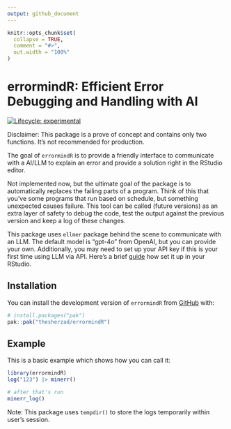 ```yaml
---
output: github_document
---
```


<!-- README.md is generated from README.Rmd. Please edit that file -->

```r
knitr::opts_chunk$set(
  collapse = TRUE,
  comment = "#>",
  out.width = "100%"
)
```

# errormindR: Efficient Error Debugging and Handling with AI

<!-- badges: start -->
[![Lifecycle: experimental](https://img.shields.io/badge/lifecycle-experimental-orange.svg)](https://lifecycle.r-lib.org/articles/stages.html#experimental)
<!-- badges: end -->

Disclaimer: This package is a prove of concept and contains only two functions. It's not recommended for production.

The goal of `errormindR` is to provide a friendly interface to communicate with a AI/LLM to explain an error and provide a solution right in the RStudio editor.

Not implemented now, but the ultimate goal of the package is to automatically replaces the failing parts of a program. Think of this that you've some programs that run based on schedule, but something unexpected causes failure. This tool can be called (future versions) as an extra layer of safety to debug the code, test the output against the previous version and keep a log of these changes.

This package uses `ellmer` package behind the scene to communicate with an LLM. The default model is "gpt-4o" from OpenAI, but you can provide your own.
Additionally, you may need to set up your API key if this is your first time using LLM via API. Here's a brief [guide](https://ellmer.tidyverse.org/reference/chat_openai.html?q=OPENAI_API_KEY#arg-api-key) how set it up in your RStudio.

## Installation

You can install the development version of `errormindR` from [GitHub](https://github.com/) with:

``` r
# install.packages("pak")
pak::pak("thesherzad/errormindR")
```

## Example

This is a basic example which shows how you can call it:

```r
library(errormindR)
log("123") |> minerr()

# after that's run
minerr_log()
```

Note: This package uses `tempdir()` to store the logs temporarily within user's session.

